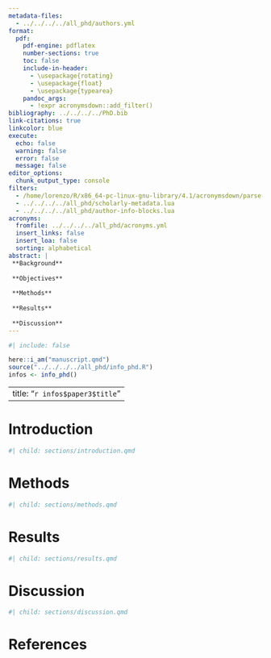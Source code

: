 ```yaml
---
metadata-files:
  - ../../../../all_phd/authors.yml
format:
  pdf:
    pdf-engine: pdflatex
    number-sections: true
    toc: false
    include-in-header:
      - \usepackage{rotating}
      - \usepackage{float}
      - \usepackage{typearea}
    pandoc_args:
      - !expr acronymsdown::add_filter()
bibliography: ../../../../PhD.bib
link-citations: true
linkcolor: blue
execute:
  echo: false
  warning: false
  error: false
  message: false
editor_options: 
  chunk_output_type: console
filters:
  - /home/lorenzo/R/x86_64-pc-linux-gnu-library/4.1/acronymsdown/parse-acronyms.lua
  - ../../../../all_phd/scholarly-metadata.lua
  - ../../../../all_phd/author-info-blocks.lua
acronyms:
  fromfile: ../../../../all_phd/acronyms.yml
  insert_links: false
  insert_loa: false
  sorting: alphabetical
abstract: |
 **Background**
 
 **Objectives**
 
 **Methods**
 
 **Results**
 
 **Discussion**
---
```


```{=latex}
\setcounter{tocdepth}{4}
\tableofcontents
```

```r
#| include: false

here::i_am("manuscript.qmd")
source("../../../../all_phd/info_phd.R")
infos <- info_phd()
```

---
title: "`r infos$paper3$title`"
---

<!-- ####################################################################### -->
<!-- INTRODUCTION -->
# Introduction {#intro}
```r
#| child: sections/introduction.qmd
```
<!-- ####################################################################### -->

<!-- ####################################################################### -->
<!-- METHODS -->
# Methods {#methods}
```r
#| child: sections/methods.qmd
```
<!-- ####################################################################### -->

<!-- ####################################################################### -->
<!-- RESULTS -->
# Results {#res}
```r
#| child: sections/results.qmd
```
<!-- ####################################################################### -->

<!-- ####################################################################### -->
<!-- DISCUSSION -->
# Discussion {#discussion}
```r
#| child: sections/discussion.qmd
```
<!-- ####################################################################### -->

\newpage

# References
